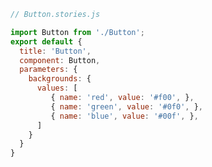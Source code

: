```js
// Button.stories.js

import Button from './Button';
export default {
  title: 'Button',
  component: Button,
  parameters: {
    backgrounds: {
      values: [
         { name: 'red', value: '#f00', },
         { name: 'green', value: '#0f0', },
         { name: 'blue', value: '#00f', },
      ]
    }
  }
}

```